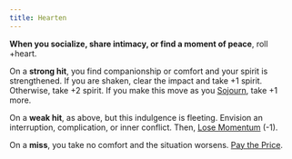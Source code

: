 ```yaml
---
title: Hearten
---
```


**When you socialize, share intimacy, or find a moment of peace**, roll +heart.

On a **strong hit**, you find companionship or comfort and your spirit is strengthened. If you are shaken, clear the impact and take +1 spirit. Otherwise, take +2 spirit. If you make this move as you [Sojourn](/starforged-srd/moves/recover/sojourn), take +1 more.

On a **weak hit**, as above, but this indulgence is fleeting. Envision an interruption, complication, or inner conflict. Then, [Lose Momentum](/starforged-srd/moves/suffer/lose_momentum) (-1).

On a **miss**, you take no comfort and the situation worsens. [Pay the Price](/starforged-srd/moves/fate/pay_the_price).
